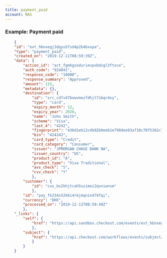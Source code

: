 ```yaml
---
title: payment_paid
account: NAS
---
```


### Example: Payment paid

```json
    {
    "id": "evt_hbnxegj3dqyu5fsd4p2b4bxvpa",
    "type": "payment_paid",
    "created_on": "2019-12-11T08:59:39Z",
    "data": {
        "action_id": "act_fgmhgzodurievpxbdzgl3ftxce",
        "auth_code": "924041",
        "response_code": "10000",
        "response_summary": "Approved",
        "amount": 115,
        "metadata": {},
        "destination": {
            "id": "src_cdfv47bowvmezfdhjt7ibqrdxy",
            "type": "card",
            "expiry_month": 12,
            "expiry_year": 2020,
            "name": "John Smith",
            "scheme": "Visa",
            "last_4": "4242",
            "fingerprint": "436d1eb12c4b92b9eeb1e798dea93a718c78f5362c7fb5d84b51c72a869b6101",
            "bin": "424242",
            "card_type": "Credit",
            "card_category": "Consumer",
            "issuer": "JPMORGAN CHASE BANK NA",
            "issuer_country": "US",
            "product_id": "A",
            "product_type": "Visa Traditional",
            "avs_check": "S",
            "cvv_check": "Y"
            },
        "customer": {
            "id": "cus_bv2khjtcah5uzimoi2qvniwnsm"
            },
        "id": "pay_fk234x52k6i4rmjmqnzx474fqi",
        "currency": "DKK",
        "processed_on": "2019-12-11T08:59:40Z"
        },
    "_links": {
        "self": {
            "href": "https://api.sandbox.checkout.com/events/evt_hbnxegj3dqyu5fsd4p2b4bxvpa"
            },
        "subject": {
            "href": "https://api.checkout.com/workflows/events/subject/pay_jlfj2ful7z3u5lbykhy5lzezvm"
            }
        }
    }
```
